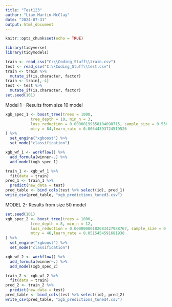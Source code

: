 ---
title: "Test123"
author: "Liam Martin-McClay"
date: "2024-07-31"
output: html_document
---

```{r setup, include=FALSE}
knitr::opts_chunk$set(echo = TRUE)
```

```{r}
library(tidyverse)
library(tidymodels)

train <- read_csv("C:\\Coding_Stuff\\train.csv")
test <- read_csv("C:\\Coding_Stuff\\test.csv")
train <- train %>%
  mutate_if(is.character, factor)
train <- train[,-4]
test <- test %>%
  mutate_if(is.character, factor)
set.seed(101)
```

Model 1 - Results from size 10 model
```{r}
xgb_spec_1 <- boost_tree(trees = 1000,
           tree_depth = 10, min_n = 3, 
           loss_reduction = 0.00000199358184098715, sample_size = 0.536094986887183, 
           mtry = 84,learn_rate = 0.00544393724519526
) %>% 
  set_engine("xgboost") %>%
  set_mode("classification")
```

```{r}
xgb_wf_1 <- workflow() %>%
  add_formula(winner~.) %>%
  add_model(xgb_spec_1)
```

```{r}
train_1 <- xgb_wf_1 %>%
  fit(data = train)
pred_1 <- train_1 %>%
  predict(new_data = test)
pred_table <- bind_cols(test %>% select(id), pred_1)
write_csv(pred_table, "xgb_predictions_tuned3.csv")
```

MODEL 2- Results from size 50 model

```{r}
set.seed(101)
xgb_spec_2 <- boost_tree(trees = 1000,
           tree_depth = 8, min_n = 12, 
           loss_reduction = 0.00000000182083427988767, sample_size = 0.762440288938582, 
           mtry = 46,learn_rate = 0.0515454591681938
) %>% 
  set_engine("xgboost") %>%
  set_mode("classification")
```

```{r}
xgb_wf_2 <- workflow() %>%
  add_formula(winner~.) %>%
  add_model(xgb_spec_2)
```

```{r}
train_2 <- xgb_wf_2 %>%
  fit(data = train)
pred_2 <- train_2 %>%
  predict(new_data = test)
pred_table <- bind_cols(test %>% select(id), pred_2)
write_csv(pred_table, "xgb_predictions_tuned4.csv")
```